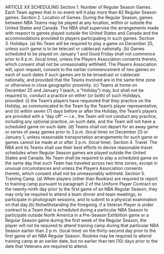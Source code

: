 ARTICLE XX
                                                 SCHEDULING
Section 1.     Number of Regular Season Games.
      Each Team agrees that in no event will it play more than 82 Regular Season games.
Section 2.     Location of Games.
      During the Regular Season, games between NBA Teams may be played at any location, within or outside
the United States and Canada. The NBA shall supervise the arrangements made with respect to games played
outside the United States and Canada and the accommodations provided to players participating in such games.
Section 3.     Holidays.
      (a) No Team will be required to play a game on December 25, unless such game is to be telecast or cablecast
nationally.
      (b) Games       scheduled        to       be      played       on       January      1       and      Good
Friday      shall     not      commence       prior     to     6     p.m.      (local    time),     unless     the
Players Association consents thereto, which consent shall not be unreasonably withheld. The Players Association
will, upon request, consent to the earlier commencement of two games on each of such dates if such games are to
be broadcast or cablecast nationally, and provided that the Teams involved are in the same time zone or otherwise
in close geographic proximity.
      (c) Teams at home on December 25 and January 1 (each, a "Holiday") may, but shall not be required to,
conduct a practice on either (or both) of such Holidays, provided: (i) the Team's players have requested that they
practice on the Holiday, as communicated to the Team by the Team's player representative; and (ii) within seven
(7) days before or after the Holiday, the Team's players are provided with a "day off" — i.e., the Team will not
conduct any practice, including any optional practice, on such date, and the Team will not have a scheduled game
on such date.
      (d) Teams shall not depart for an away game or series of away games prior to 3 p.m. (local time) on
December 25 or January 1, unless reasonable transportation arrangements for such game or games cannot be
made at or after 3 p.m. (local time).
Section 4.     Travel.
      The NBA and its Teams shall use their best efforts to devise reasonable travel schedules when Regular
Season games are played outside the United States and Canada. No Team shall be required to play a scheduled
game on the same day that such Team has traveled across two time zones, except in unusual circumstances and
unless the Players Association consents thereto, which consent shall not be unreasonably withheld.
Section 5.     Training Camp.
      (a) When players (other than Rookies) are required to report to training camp pursuant to paragraph 2 of the
Uniform Player Contract on the twenty-ninth day prior to the first game of an NBA Regular Season, they may
only be required to attend a team dinner and team meetings, to participate in photograph sessions, and to submit
to a physical examination on that day.(b) Notwithstanding the foregoing, if a Veteran Player is under contract to a Team that is scheduled during a
particular NBA Season to participate outside North America in a Pre-Season Exhibition game or a Regular
Season game during the first week of the Regular Season, the player will not be required to attend training camp
during that particular NBA Season earlier than 2 p.m. (local time) on the thirty-second day prior to the first game
of an NBA Regular Season. Rookies may be required to attend training camp at an earlier date, but no earlier
than ten (10) days prior to the date that Veterans are required to attend.